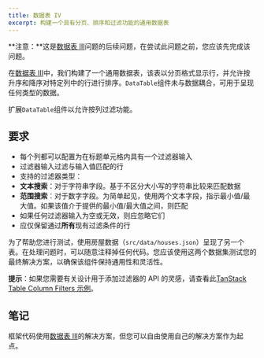 ```yaml
---
title: 数据表 IV
excerpt: 构建一个具有分页、排序和过滤功能的通用数据表
---
```


**注意：**这是[数据表 III](/questions/user-interface/data-table-iii)问题的后续问题，在尝试此问题之前，您应该先完成该问题。

在[数据表 III](/questions/user-interface/data-table-iii)中，我们构建了一个通用数据表，该表以分页格式显示行，并允许按升序和降序对特定列中的行进行排序。`DataTable`组件未与数据耦合，可用于呈现任何类型的数据。

扩展`DataTable`组件以允许按列过滤功能。

## 要求

*  每个列都可以配置为在标题单元格内具有一个过滤器输入
*  过滤器输入过滤与输入值匹配的行
*  支持的过滤器类型：
  *  **文本搜索**：对于字符串字段。基于不区分大小写的字符串比较来匹配数据
  *  **范围搜索**：对于数字字段。为简单起见，使用两个文本字段，指示最小值/最大值。如果该值介于提供的最小值/最大值之间，则匹配
*  如果任何过滤器输入为空或无效，则应忽略它们
*  应仅保留通过**所有**现有过滤条件的行

为了帮助您进行测试，使用房屋数据（`src/data/houses.json`）呈现了另一个表。在处理问题时，可以随意注释掉任何代码。您应该使用这两个数据集测试您的最终解决方案，以确保该组件保持通用性和灵活性。

**提示**：如果您需要有关设计用于添加过滤器的 API 的灵感，请查看此[TanStack Table Column Filters 示例](https://tanstack.com/table/latest/docs/framework/react/examples/filters)。

## 笔记

框架代码使用[数据表 III](/questions/user-interface/data-table-iii)的解决方案，但您可以自由使用自己的解决方案作为起点。
